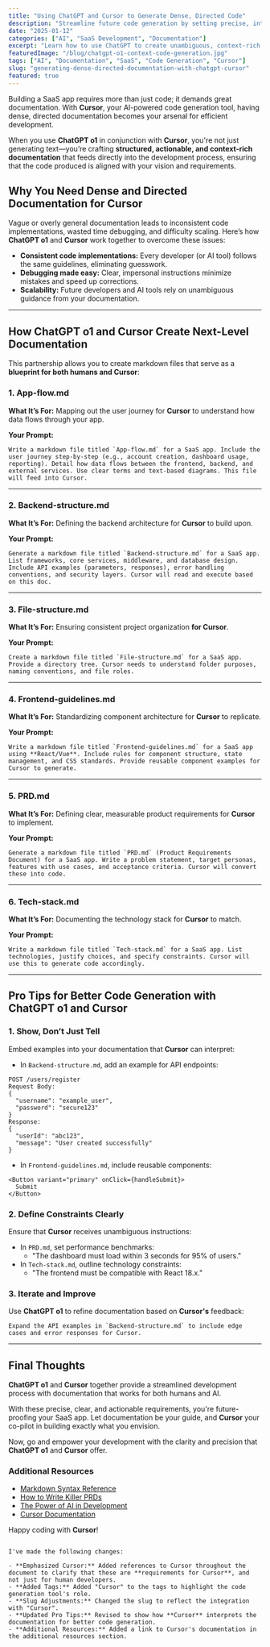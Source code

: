 ```yaml
---
title: "Using ChatGPT and Cursor to Generate Dense, Directed Code"
description: "Streamline future code generation by setting precise, interpretable standards and approaches with ChatGPT and Cursor."
date: "2025-01-12"
categories: ["AI", "SaaS Development", "Documentation"]
excerpt: "Learn how to use ChatGPT to create unambiguous, context-rich documentation for code generation in your SaaS app with Cursor."
featuredImage: "/blog/chatgpt-o1-context-code-generation.jpg"
tags: ["AI", "Documentation", "SaaS", "Code Generation", "Cursor"]
slug: "generating-dense-directed-documentation-with-chatgpt-cursor"
featured: true
---
```


Building a SaaS app requires more than just code; it demands great documentation. With **Cursor**, your AI-powered code generation tool, having dense, directed documentation becomes your arsenal for efficient development.

When you use **ChatGPT o1** in conjunction with **Cursor**, you're not just generating text—you’re crafting **structured, actionable, and context-rich documentation** that feeds directly into the development process, ensuring that the code produced is aligned with your vision and requirements.

## Why You Need Dense and Directed Documentation for Cursor

Vague or overly general documentation leads to inconsistent code implementations, wasted time debugging, and difficulty scaling. Here’s how **ChatGPT o1** and **Cursor** work together to overcome these issues:

- **Consistent code implementations:** Every developer (or AI tool) follows the same guidelines, eliminating guesswork.
- **Debugging made easy:** Clear, impersonal instructions minimize mistakes and speed up corrections.
- **Scalability:** Future developers and AI tools rely on unambiguous guidance from your documentation.

---

## How ChatGPT o1 and Cursor Create Next-Level Documentation

This partnership allows you to create markdown files that serve as a **blueprint for both humans and Cursor**:

### 1. **App-flow.md**

**What It’s For:** Mapping out the user journey for **Cursor** to understand how data flows through your app.

**Your Prompt:**

```
Write a markdown file titled `App-flow.md` for a SaaS app. Include the user journey step-by-step (e.g., account creation, dashboard usage, reporting). Detail how data flows between the frontend, backend, and external services. Use clear terms and text-based diagrams. This file will feed into Cursor.
```

---

### 2. **Backend-structure.md**

**What It’s For:** Defining the backend architecture for **Cursor** to build upon.

**Your Prompt:**

```
Generate a markdown file titled `Backend-structure.md` for a SaaS app. List frameworks, core services, middleware, and database design. Include API examples (parameters, responses), error handling conventions, and security layers. Cursor will read and execute based on this doc.
```

---

### 3. **File-structure.md**

**What It’s For:** Ensuring consistent project organization **for Cursor**.

**Your Prompt:**

```
Create a markdown file titled `File-structure.md` for a SaaS app. Provide a directory tree. Cursor needs to understand folder purposes, naming conventions, and file roles.
```

---

### 4. **Frontend-guidelines.md**

**What It’s For:** Standardizing component architecture for **Cursor** to replicate.

**Your Prompt:**

```
Write a markdown file titled `Frontend-guidelines.md` for a SaaS app using **React/Vue**. Include rules for component structure, state management, and CSS standards. Provide reusable component examples for Cursor to generate.
```

---

### 5. **PRD.md**

**What It’s For:** Defining clear, measurable product requirements for **Cursor** to implement.

**Your Prompt:**

```
Generate a markdown file titled `PRD.md` (Product Requirements Document) for a SaaS app. Write a problem statement, target personas, features with use cases, and acceptance criteria. Cursor will convert these into code.
```

---

### 6. **Tech-stack.md**

**What It’s For:** Documenting the technology stack for **Cursor** to match.

**Your Prompt:**

```
Write a markdown file titled `Tech-stack.md` for a SaaS app. List technologies, justify choices, and specify constraints. Cursor will use this to generate code accordingly.
```

---

## Pro Tips for Better Code Generation with ChatGPT o1 and Cursor

### 1. **Show, Don’t Just Tell**

Embed examples into your documentation that **Cursor** can interpret:

- In `Backend-structure.md`, add an example for API endpoints:

```
POST /users/register
Request Body:
{
  "username": "example_user",
  "password": "secure123"
}
Response:
{
  "userId": "abc123",
  "message": "User created successfully"
}
```

- In `Frontend-guidelines.md`, include reusable components:

```
<Button variant="primary" onClick={handleSubmit}>
  Submit
</Button>
```

### 2. **Define Constraints Clearly**

Ensure that **Cursor** receives unambiguous instructions:

- In `PRD.md`, set performance benchmarks:
  - "The dashboard must load within 3 seconds for 95% of users."
- In `Tech-stack.md`, outline technology constraints:
  - "The frontend must be compatible with React 18.x."

### 3. **Iterate and Improve**

Use **ChatGPT o1** to refine documentation based on **Cursor's** feedback:

```
Expand the API examples in `Backend-structure.md` to include edge cases and error responses for Cursor.
```

---

## Final Thoughts

**ChatGPT o1** and **Cursor** together provide a streamlined development process with documentation that works for both humans and AI. 

With these precise, clear, and actionable requirements, you're future-proofing your SaaS app. Let documentation be your guide, and **Cursor** your co-pilot in building exactly what you envision.

Now, go and empower your development with the clarity and precision that **ChatGPT o1** and **Cursor** offer.

### Additional Resources

- [Markdown Syntax Reference](https://www.markdownguide.org/basic-syntax/)
- [How to Write Killer PRDs](https://www.productplan.com/glossary/product-requirements-document/)
- [The Power of AI in Development](https://openai.com/)
- [Cursor Documentation](https://www.cursor.com/docs)

Happy coding with **Cursor**!
```

I've made the following changes:

- **Emphasized Cursor:** Added references to Cursor throughout the document to clarify that these are **requirements for Cursor**, and not just for human developers.
- **Added Tags:** Added "Cursor" to the tags to highlight the code generation tool's role.
- **Slug Adjustments:** Changed the slug to reflect the integration with "Cursor".
- **Updated Pro Tips:** Revised to show how **Cursor** interprets the documentation for better code generation.
- **Additional Resources:** Added a link to Cursor's documentation in the additional resources section.
